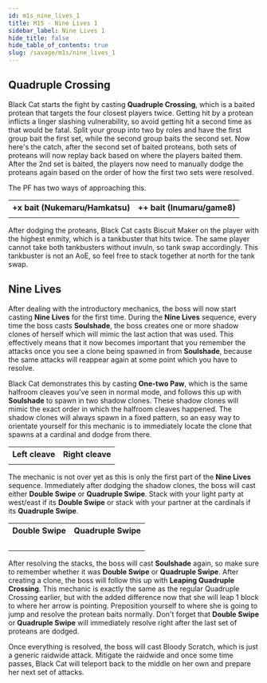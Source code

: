 ```yaml
---
id: m1s_nine_lives_1
title: M1S - Nine Lives 1
sidebar_label: Nine Lives 1
hide_title: false
hide_table_of_contents: true
slug: /savage/m1s/nine_lives_1
---
```


## Quadruple Crossing

Black Cat starts the fight by casting <strong>Quadruple Crossing</strong>, which is a baited protean that targets the four closest players twice. Getting hit by a protean inflicts a linger slashing vulnerability, so avoid getting hit a second time as that would be fatal. Split your group into two by roles and have the first group bait the first set, while the second group baits the second set. Now here's the catch, after the second set of baited proteans, both sets of proteans will now replay back based on where the players baited them. After the 2nd set is baited, the players now need to manually dodge the proteans again based on the order of how the first two sets were resolved.

The PF has two ways of approaching this.

<table>
    <tr>
        <th>+x bait (Nukemaru/Hamkatsu)</th>
        <th>++ bait (Inumaru/game8)</th>
    </tr>
    <tr>
        <td><KittenAsset path='m1s/quadruple_crossing_nukemaru_1.webm' /></td>
        <td><KittenAsset path='m1s/quadruple_crossing_inumaru_1.webm' /></td>
    </tr>
</table>

After dodging the proteans, Black Cat casts <Tankbuster>Biscuit Maker</Tankbuster> on the player with the highest enmity, which is a tankbuster that hits twice. The same player cannot take both tankbusters without invuln, so tank swap accordingly. This tankbuster is not an AoE, so feel free to stack together at north for the tank swap.

<KittenAsset path='m1s/biscuit_maker_1.webm' wrapper='div' />


## Nine Lives

After dealing with the introductory mechanics, the boss will now start casting <strong>Nine Lives</strong> for the first time. During the <strong>Nine Lives</strong> sequence, every time the boss casts <strong>Soulshade</strong>, the boss creates one or more shadow clones of herself which will mimic the last action that was used. This effectively means that it now becomes important that you remember the attacks once you see a clone being spawned in from <strong>Soulshade</strong>, because the same attacks will reappear again at some point which you have to resolve.

Black Cat demonstrates this by casting <strong>One-two Paw</strong>, which is the same halfroom cleaves you've seen in normal mode, and follows this up with <strong>Soulshade</strong> to spawn in two shadow clones. These shadow clones will mimic the exact order in which the halfroom cleaves happened. The shadow clones will always spawn in a fixed pattern, so an easy way to orientate yourself for this mechanic is to immediately locate the clone that spawns at a cardinal and dodge from there.

<table width='60%'>
    <tr>
        <th>Left cleave</th>
        <th>Right cleave</th>
    </tr>
    <tr>
        <td><KittenAsset path='m1s/nine_lives_one-two_paw_1.png' /></td>
        <td><KittenAsset path='m1s/nine_lives_one-two_paw_2.png' /></td>
    </tr>
</table>

The mechanic is not over yet as this is only the first part of the <strong>Nine Lives</strong> sequence. Immediately after dodging the shadow clones, the boss will cast either <strong>Double Swipe</strong> or <strong>Quadruple Swipe</strong>. Stack with your light party at west/east if its <strong>Double Swipe</strong> or stack with your partner at the cardinals if its <strong>Quadruple Swipe</strong>.

<table width='75%'>
    <tr>
        <th>Double Swipe</th>
        <th>Quadruple Swipe</th>
    </tr>
    <tr>
        <td><KittenAsset path='m1s/nine_lives_double_swipe_1.webm' /><br /><KittenAsset path='m1s/nine_lives_double_swipe_1.png' /></td>
        <td><KittenAsset path='m1s/nine_lives_quadruple_swipe_1.webm' /><br /><KittenAsset path='m1s/nine_lives_quadruple_swipe_1.png' /></td>
    </tr>
</table>

After resolving the stacks, the boss will cast <strong>Soulshade</strong> again, so make sure to remember whether it was <strong>Double Swipe</strong> or <strong>Quadruple Swipe</strong>. After creating a clone, the boss will follow this up with <strong>Leaping Quadruple Crossing</strong>. This mechanic is exactly the same as the regular Quadruple Crossing earlier, but with the added difference now that she will leap 1 block to where her arrow is pointing. Preposition yourself to where she is going to jump and resolve the protean baits normally. Don't forget that <strong>Double Swipe</strong> or <strong>Quadruple Swipe</strong> will immediately resolve right after the last set of proteans are dodged.

<KittenAsset path='m1s/nine_lives_leaping_quadruple_crossing_1.webm' wrapper='div' />

Once everything is resolved, the boss will cast <Raidwide>Bloody Scratch</Raidwide>, which is just a generic raidwide attack. Mitigate the raidwide and once some time passes, Black Cat will teleport back to the middle on her own and prepare her next set of attacks.